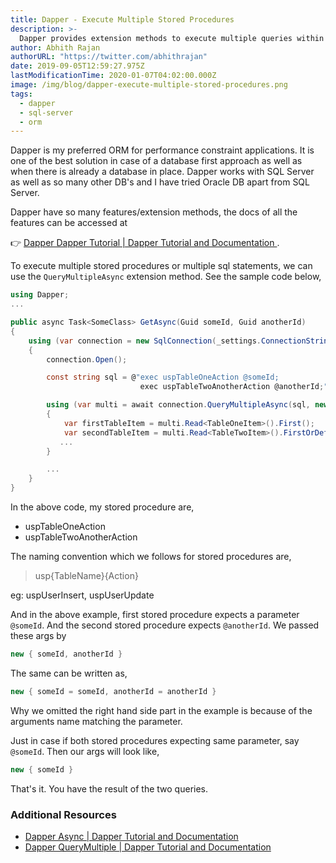 ```yaml
---
title: Dapper - Execute Multiple Stored Procedures
description: >-
  Dapper provides extension methods to execute multiple queries within the same command. The same can be used to execute multiple stored procedures.
author: Abhith Rajan
authorURL: "https://twitter.com/abhithrajan"
date: 2019-09-05T12:59:27.975Z
lastModificationTime: 2020-01-07T04:02:00.000Z
image: /img/blog/dapper-execute-multiple-stored-procedures.png
tags:
  - dapper
  - sql-server
  - orm
---
```


Dapper is my preferred ORM for performance constraint applications. It is one of the best solution in case of a database first approach as well as when there is already a database in place. Dapper works with SQL Server as well as so many other DB's and I have tried Oracle DB apart from SQL Server.

Dapper have so many features/extension methods, the docs of all the features can be accessed at

:point_right: [Dapper Dapper Tutorial | Dapper Tutorial and Documentation ](https://dapper-tutorial.net).

To execute multiple stored procedures or multiple sql statements, we can use the `QueryMultipleAsync` extension method.
See the sample code below,

```cs
using Dapper;
...

public async Task<SomeClass> GetAsync(Guid someId, Guid anotherId)
{
    using (var connection = new SqlConnection(_settings.ConnectionString()))
    {
        connection.Open();

        const string sql = @"exec uspTableOneAction @someId;
                             exec uspTableTwoAnotherAction @anotherId;";

        using (var multi = await connection.QueryMultipleAsync(sql, new { someId, anotherId }))
        {
            var firstTableItem = multi.Read<TableOneItem>().First();
            var secondTableItem = multi.Read<TableTwoItem>().FirstOrDefault();
           ...
        }

        ...
    }
}
```

In the above code, my stored procedure are,

- uspTableOneAction
- uspTableTwoAnotherAction

The naming convention which we follows for stored procedures are,

> usp{TableName}{Action}

eg: uspUserInsert, uspUserUpdate

And in the above example, first stored procedure expects a parameter `@someId`.
And the second stored procedure expects `@anotherId`. We passed these args by

```cs
new { someId, anotherId }
```

The same can be written as,

```cs
new { someId = someId, anotherId = anotherId }
```

Why we omitted the right hand side part in the example is because of the arguments name matching the parameter.

Just in case if both stored procedures expecting same parameter, say `@someId`. Then our args will look like,

```cs
new { someId }
```

That's it. You have the result of the two queries.

### Additional Resources

- [Dapper Async | Dapper Tutorial and Documentation](https://dapper-tutorial.net/async#querymultipleasync)
- [Dapper QueryMultiple | Dapper Tutorial and Documentation](https://dapper-tutorial.net/querymultiple)
